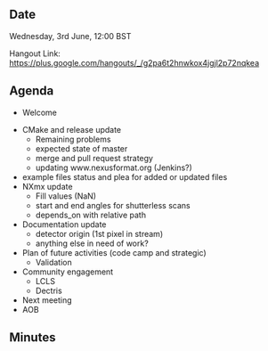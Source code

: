 ==Date==

Wednesday, 3rd June, 12:00 BST

Hangout Link: https://plus.google.com/hangouts/_/g2pa6t2hnwkox4jgjl2p72nqkea

==Agenda==

* Welcome

* CMake and release update 
** Remaining problems
** expected state of master
** merge and pull request strategy
** updating www.nexusformat.org (Jenkins?)
* example files status and plea for added or updated files
* NXmx update
** Fill values (NaN)
** start and end angles for shutterless scans
** depends_on with relative path
* Documentation update
** detector origin (1st pixel in stream)
** anything else in need of work?
* Plan of future activities (code camp and strategic)
** Validation
* Community engagement
** LCLS
** Dectris
* Next meeting
* AOB

==Minutes==